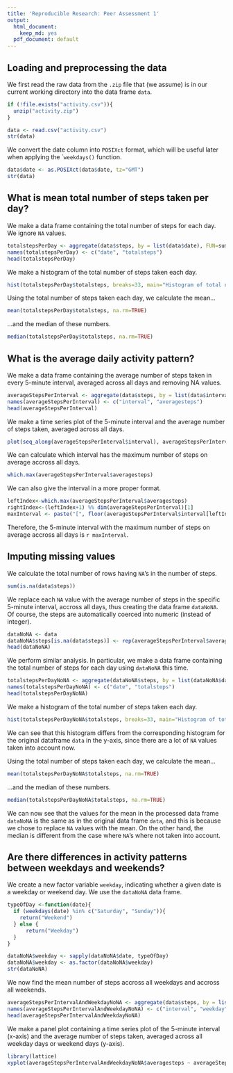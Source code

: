 ```yaml
---
title: 'Reproducible Research: Peer Assessment 1'
output:
  html_document:
    keep_md: yes
  pdf_document: default
---
```



## Loading and preprocessing the data

We first read the raw data from the `.zip` file that (we assume) is in our current working directory into the data frame `data`.

```r
if (!file.exists("activity.csv")){
  unzip("activity.zip")
}

data <- read.csv("activity.csv")
str(data)
```

We convert the date column into `POSIXct` format, which will be useful later when applying the ``weekdays()` function.

```r
data$date <- as.POSIXct(data$date, tz="GMT")
str(data)
```


## What is mean total number of steps taken per day?

We make a data frame containing the total number of steps for each day. We ignore `NA` values.

```r
totalstepsPerDay <- aggregate(data$steps, by = list(data$date), FUN=sum)
names(totalstepsPerDay) <- c("date", "totalsteps")
head(totalstepsPerDay)
```

We make a histogram of the total number of steps taken each day.

```r
hist(totalstepsPerDay$totalsteps, breaks=33, main="Histogram of total number of steps per day", xlab="Total steps per Day", col="darkblue")
```

Using the total number of steps taken each day, we calculate the mean...

```r
mean(totalstepsPerDay$totalsteps, na.rm=TRUE)
```

...and the median of these numbers.

```r
median(totalstepsPerDay$totalsteps, na.rm=TRUE)
```


## What is the average daily activity pattern?

We make a data frame containing the average number of steps taken in every 5-minute interval, averaged across all days and removing NA values. 

```r
averageStepsPerInterval <- aggregate(data$steps, by = list(data$interval), FUN=mean, na.rm=TRUE)
names(averageStepsPerInterval) <- c("interval", "averagesteps")
head(averageStepsPerInterval)
```

We make a time series plot of the 5-minute interval and the average number of steps taken, averaged across all days.

```r
plot(seq_along(averageStepsPerInterval$interval), averageStepsPerInterval$averagesteps, type="l", main="Average number of steps per 5-minute interval", xlab="5-minute interval (1st interval is [00:00-00:05])", ylab="Average number of steps")
```

We can calculate which interval has the maximum number of steps on average accross all days.  

```r
which.max(averageStepsPerInterval$averagesteps)
```

We can also give the interval in a more proper format.

```r
leftIndex<-which.max(averageStepsPerInterval$averagesteps)
rightIndex<-(leftIndex+1) %% dim(averageStepsPerInterval)[1] 
maxInterval <- paste("[", floor(averageStepsPerInterval$interval[leftIndex]/100), ":", averageStepsPerInterval$interval[leftIndex]%%100, "-", floor(averageStepsPerInterval$interval[rightIndex]/100), ":", averageStepsPerInterval$interval[rightIndex]%%100, "]", sep="")
```
Therefore, the 5-minute interval with the maximum number of steps on average accross all days is `r maxInterval`.


## Imputing missing values

We calculate the total number of rows having `NA`'s in the number of steps.

```r
sum(is.na(data$steps))
```

We replace each `NA` value with the average number of steps in the specific 5-minute interval, accross all days, thus creating the data frame `dataNoNA`. Of course, the steps are automatically coerced into numeric (instead of integer).

```r
dataNoNA <- data
dataNoNA$steps[is.na(data$steps)] <- rep(averageStepsPerInterval$averagesteps, times = dim(data)[1]/(24*60/5))[is.na(data$steps)]
head(dataNoNA)
```

We perform similar analysis. In particular, we make a data frame containing the total number of steps for each day using `dataNoNA` this time.

```r
totalstepsPerDayNoNA <- aggregate(dataNoNA$steps, by = list(dataNoNA$date), FUN=sum)
names(totalstepsPerDayNoNA) <- c("date", "totalsteps")
head(totalstepsPerDayNoNA)
```

We make a histogram of the total number of steps taken each day.

```r
hist(totalstepsPerDayNoNA$totalsteps, breaks=33, main="Histogram of total number of steps per day without NAs", xlab="Total steps per Day", col="darkgreen")
```

We can see that this histogram differs from the corresponding histogram for the original dataframe `data` in the y-axis, since there are a lot of `NA` values taken into account now. 


Using the total number of steps taken each day, we calculate the mean...

```r
mean(totalstepsPerDayNoNA$totalsteps, na.rm=TRUE)
```

...and the median of these numbers.

```r
median(totalstepsPerDayNoNA$totalsteps, na.rm=TRUE)
```

We can now see that the values for the mean in the processed data frame `dataNoNA` is the same as in the original data frame `data`, and this is because we chose to replace `NA` values with the mean. On the other hand, the median is different from the case where `NA`'s where not taken into account.


## Are there differences in activity patterns between weekdays and weekends?

We create a new factor variable `weekday`, indicating whether a given date is a weekday or weekend day. We use the `dataNoNA` data frame.

```r
typeOfDay <-function(date){
  if (weekdays(date) %in% c("Saturday", "Sunday")){
    return("Weekend")
  } else {
      return("Weekday")
  }
} 

dataNoNA$weekday <- sapply(dataNoNA$date, typeOfDay)
dataNoNA$weekday <- as.factor(dataNoNA$weekday)
str(dataNoNA)
```

We now find the mean number of steps accross all weekdays and accross all weekends.

```r
averageStepsPerIntervalAndWeekdayNoNA <- aggregate(data$steps, by = list(dataNoNA$interval, dataNoNA$weekday), FUN=mean, na.rm=TRUE)
names(averageStepsPerIntervalAndWeekdayNoNA) <- c("interval", "weekday", "averagesteps")
head(averageStepsPerIntervalAndWeekdayNoNA)
```

We make a panel plot containing a time series plot of the 5-minute interval (x-axis) and the average number of steps taken, averaged across all weekday days or weekend days (y-axis).

```r
library(lattice)
xyplot(averageStepsPerIntervalAndWeekdayNoNA$averagesteps ~ averageStepsPerIntervalAndWeekdayNoNA$interval | averageStepsPerIntervalAndWeekdayNoNA$weekday, type="l", ylab="Average number of steps", xlab="5-minute interval \n (1st interval is [00:00-00:05])", main="Average number of steps \n per 5-minute interval", layout(c(1,2,1)))
```